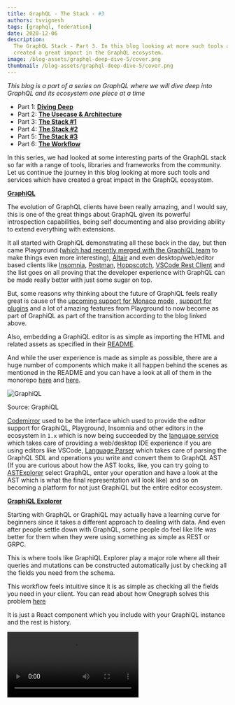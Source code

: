 ```yaml
---
title: GraphQL - The Stack - #3
authors: tvvignesh
tags: [graphql, federation]
date: 2020-12-06
description:
  The GraphQL Stack - Part 3. In this blog looking at more such tools and services which have
  created a great impact in the GraphQL ecosystem.
image: /blog-assets/graphql-deep-dive-5/cover.png
thumbnail: /blog-assets/graphql-deep-dive-5/cover.png
---
```


_This blog is a part of a series on GraphQL where we will dive deep into GraphQL and its ecosystem
one piece at a time_

- Part 1: [**Diving Deep**](/blog/graphql-deep-dive-1)
- Part 2: [**The Usecase & Architecture**](/blog/graphql-deep-dive-2)
- Part 3: [**The Stack #1**](/blog/graphql-deep-dive-3)
- Part 4: [**The Stack #2**](/blog/graphql-deep-dive-4)
- Part 5: [**The Stack #3**](/blog/graphql-deep-dive-5)
- Part 6: [**The Workflow**](/blog/graphql-deep-dive-6)

In this series, we had looked at some interesting parts of the GraphQL stack so far with a range of
tools, libraries and frameworks from the community. Let us continue the journey in this blog looking
at more such tools and services which have created a great impact in the GraphQL ecosystem.

**[GraphiQL](https://github.com/graphql/graphiql)**

The evolution of GraphQL clients have been really amazing, and I would say, this is one of the great
things about GraphQL given its powerful introspection capabilities, being self documenting and also
providing ability to extend everything with extensions.

It all started with GraphiQL demonstrating all these back in the day, but then came Playground
([which had recently merged with the GraphiQL team](https://foundation.graphql.org/news/2020/04/03/web-based-graphql-ides-for-the-win-how-why-playground-graphiql-are-joining-forces)
to make things even more interesting), [Altair](https://github.com/imolorhe/altair) and even
desktop/web/editor based clients like [Insomnia](https://insomnia.rest),
[Postman](https://postman.com/graphql), [Hoppscotch](https://hoppscotch.io),
[VSCode Rest Client](https://marketplace.visualstudio.com/items?itemName=humao.rest-client) and the
list goes on all proving that the developer experience with GraphQL can be made really better with
just some sugar on top.

But, some reasons why thinking about the future of GraphiQL feels really great is cause of the
[upcoming support for Monaco mode](https://github.com/graphql/graphiql/issues/1445) ,
[support for plugins](https://github.com/graphql/graphiql/issues/983) and a lot of amazing features
from Playground to now become as part of GraphiQL as part of the transition according to the blog
linked above.

Also, embedding a GraphiQL editor is as simple as importing the HTML and related assets as specified
in their [README](https://github.com/graphql/graphiql/blob/main/packages/graphiql/README.md).

And while the user experience is made as simple as possible, there are a huge number of components
which make it all happen behind the scenes as mentioned in the README and you can have a look at all
of them in the monorepo [here](https://github.com/graphql/graphiql/tree/main/packages) and
[here](https://github.com/graphql/graphql-js/tree/master/src).

![GraphiQL](/blog-assets/graphql-deep-dive-5/1.jpg)

Source: GraphiQL

[Codemirror](https://github.com/graphql/graphiql/tree/main/packages/codemirror-graphql) used to be
the interface which used to provide the editor support for GraphiQL, Playground, Insomnia and other
editors in the ecosystem in `1.x` which is now being succeeded by the
[language service](https://github.com/graphql/graphiql/tree/main/packages/graphql-language-service)
which takes care of providing a web/desktop IDE experience if you are using editors like VSCode,
[Language Parser](https://github.com/graphql/graphiql/tree/main/packages/graphql-language-service-parser)
which takes care of parsing the GraphQL SDL and operations you write and convert them to GraphQL AST
(If you are curious about how the AST looks, like, you can try going to
[ASTExplorer](https://astexplorer.net) select GraphQL, enter your operation and have a look at the
AST which is what the final representation will look like) and so on becoming a platform for not
just GraphiQL but the entire editor ecosystem.

**[GraphiQL Explorer](https://github.com/OneGraph/graphiql-explorer)**

Starting with GraphQL or GraphiQL may actually have a learning curve for beginners since it takes a
different approach to dealing with data. And even after people settle down with GraphQL, some people
do feel like life was better for them when they were using something as simple as REST or GRPC.

This is where tools like GraphiQL Explorer play a major role where all their queries and mutations
can be constructed automatically just by checking all the fields you need from the schema.

This workflow feels intuitive since it is as simple as checking all the fields you need in your
client. You can read about how Onegraph solves this problem
[here](https://onegraph.com/blog/post/2/how-onegraph-onboards-users-who-are-new-to-graphql)

It is just a React component which you include with your GraphiQL instance and the rest is history.

<Video src="/blog-assets/graphql-deep-dive-5/9.webm" title="GraphiQL Explorer" />

**[GraphQL Voyager](https://github.com/APIs-guru/graphql-voyager)**

The next beautiful tool I would talk about here is the GraphQL Voyager. In fact, this is the first
tool I used when I was new to GraphQL few years back, and it drove me nuts seeing the potential of
what GraphQL can do.

The reason this is great is because, this leverages the complete power of introspection from
GraphQL. You get to see all the entities and how they are related, search through the schema and
also browse the docs

<Video src="/blog-assets/graphql-deep-dive-5/2.webm" />

Source: GraphQL Voyager

And today, [GraphQL Editor](https://github.com/graphql-editor/graphql-editor) takes this one step
further allowing you to view, edit, browse all the entities and hierarchy making it really a great
tool for anyone who wants to quickly work through the schema.

**[GraphQL Upload](https://github.com/jaydenseric/graphql-upload)**

One important thing which GraphQL Spec did not discuss is a way to transmit files over the wire when
using GraphQL. This is where GraphQL Upload comes in. While not an official spec from GraphQL
foundation, Jayden had done a great job to put together a
[multipart spec](https://github.com/jaydenseric/graphql-multipart-request-spec) to address exactly
this problem.

GraphQL Upload is the library which provides a great implementation of this spec with an ability to
work with various frameworks. One thing to remember is that, while GraphQL Upload definitely does
the job and works well over a significant scale, you might want to stick to HTTP for higher
production workloads because of the
[reasons outlined in this blog](https://apollographql.com/blog/apollo-server-file-upload-best-practices-1e7f24cdc050).

And if you are using something like a
[GraphQL Gateway](https://the-guild.dev/graphql/hive/docs/gateway) with either
[federated GraphQL](https://the-guild.dev/graphql/hive/federation) or stitching, you might want to
make sure that you don't overload the gateway transmitting files creating probable bottlenecks which
can affect the rest of your requests. So, try striking a balance since GraphQL need not be a
solution for every problem.

**[GraphQL WS](https://github.com/enisdenjo/graphql-ws)**

Subscriptions are a powerful part of GraphQL allowing you to track all the operations happening with
the data in near-real time but this mandates the use of a protocol like websockets or use something
like Server Sent Events (SSE).

While [subscription-transport-ws](https://github.com/apollographql/subscriptions-transport-ws) from
Apollo initially started off this journey,
[it is not actively maintained](/blog/graphql-over-websockets) and GraphQL WS by Denis definitely is
a great replacement to that having no external dependencies and having the ability to work across
many frameworks.

But do remember that, websocket might loose its lead in the future especially with the introduction
of HTTP/2 and HTTP/3
[as mentioned here](https://wundergraph.com/blog/deprecate_graphql_subscriptions_over_websockets)
while definitely here to stay. But this wouldn't affect GraphQL in any way since its transport
independent.

Also note that subscriptions are not the only way to do real time communications in GraphQL. There
are also things like Live Queries with
[great libraries like this](https://github.com/n1ru4l/graphql-live-query) from Laurin which you can
use

**[Apollo Federation](https://apollographql.com/docs/federation)**

While Schema Stitching was initially advocated by Apollo with introduction of many helper functions
in GraphQL Tools, their
[direction did change soon](https://apollographql.com/docs/federation/migrating-from-stitching)
after hearing a lot of feedback from their customers and took their call to introduce Apollo
Federation. You can read their reasoning in
[this blog](https://apollographql.com/blog/apollo-federation-f260cf525d21) but this does not mean
that [stitching has lost its relevance](https://github.com/ardatan/graphql-tools/issues/1286)
especially with the introduction of Type Merging.

Apollo Federation does a great job especially when you use it with the rest of the ecosystem from
Apollo like the [Apollo Studio](https://apollographql.com/docs/studio). Apollo Stack does offer
[a lot of features](https://apollographql.com/pricing) which might be relevant to working with a
data graph in an organization starting from providing a registry where you can upload parts of the
combined schema from all services, version control the changes to your schema validating breaking
changes, providing metrics regarding all the clients consuming the schema, tracing of all
operations, multiple variants to manage multiple environments, alerting across multiple channels,
and a CLI to work with all of these.

And this can definitely help teams who want to maintain their own part of the schema.

Federation comes with its
[own specification and directives](https://apollographql.com/docs/federation/federation-spec/#federation-schema-specification)
as part of it which helps people to define all of the relations between multiple GraphQL entities so
that the [Apollo Gateway](https://github.com/apollographql/federation/tree/main/gateway-js) can
combine them all together without having to modify the GraphQL gateway and also functions like
`__resolveReference` which helps in resolving an entity with its reference as specified by the
directives.

[The Apollo CLI](https://github.com/apollographql/apollo-tooling) when combined with Federation does
come with a lot of helpers to take care of things like pushing the schema, listing the services in
the studio, doing codegen and so on though I am not currently sure why they are
[rewriting it again to Rust](https://github.com/apollographql/rover) apart from the reasons as
suggested [here](https://jakedawkins.com/2020-03-12-learning-rust).

Let's quickly look at how Apollo Studio lets you manage the schema

This is how you maintain multiple Data graphs in your organization across environments

![View Datagraph](/blog-assets/graphql-deep-dive-5/3.png)

Browse through the schema, its types, documentation and so on

![Browse Schema](/blog-assets/graphql-deep-dive-5/4.png)

Track the changelog of your schema over time

![Schema changelog](/blog-assets/graphql-deep-dive-5/5.png)

Browse through the SDL of your schema

![Browse SDL](/blog-assets/graphql-deep-dive-5/6.png)

Execute GraphQL operations against your schema

![Run GraphQL Operations](/blog-assets/graphql-deep-dive-5/7.png)

and does offer a lot more especially when you are a paying customer.

**NOTE:**
[Federation with Apollo Server does not support subscriptions yet](https://github.com/apollographql/apollo-server/issues/2360),
and you might want to stick with stitching if you are looking for subscriptions support or switch to
some other server like Mercurius
[since it does allow subscriptions over federation](https://github.com/mercurius-js/mercurius/issues/268).

**[Gatsby](https://gatsbyjs.com)**

Gatsby is a static site generator powered by React, GraphQL and a lot of plugins contributed by the
community which helps you sites simply by pooling in data from multiple different sources in
multiple different ways, and it really popularized the idea of doing this all via GraphQL. If you
want to know why and how Gatsby uses GraphQL, you can
[give this a read](https://gatsbyjs.com/docs/why-gatsby-uses-graphql). And while Gatsby does offer
both [Server Side Rendering](https://gatsbyjs.com/docs/glossary/server-side-rendering) and
[Static Site Generation](https://gatsbyjs.com/docs/glossary/static-site-generator), I would say it
all boils down to your [use case](https://frontarm.com/james-k-nelson/static-vs-server-rendering).

While Gatsby did popularize the idea of using GraphQL for static sites, there are a lot of other
static site generators out there like [Eleventy](https://11ty.dev),
[Jekyll](https://github.com/jekyll/jekyll), [Hugo](https://gohugo.io), etc. and I find myself
personally aligning towards Eleventy because of quite a few reasons which may not be right for this
blog. But if you are curious, you can read blogs like [this](https://mtm.dev/static) and
[this](https://snipcart.com/blog/choose-best-static-site-generator) which gives a comparison.

**[Opentelemetry - GraphQL](https://github.com/open-telemetry/opentelemetry-js-contrib/tree/master/plugins/node/opentelemetry-instrumentation-graphql)**

Opentelemetry is the new standard for instrumentation (especially after
[Open Tracing and Open Census merging](https://medium.com/opentracing/a-roadmap-to-convergence-b074e5815289)
together) and this makes things really amazing for people since there were quite a few overlap
before in between them which can now be avoided to bring about a powerful tracing standard.

Opentelemetry is not specific to any language or implementation, and you can find all the amazing
projects from Open Telemetry hosted [here](https://github.com/open-telemetry)

Now, the exciting thing is that there is now a reference implementation to the same using GraphQL
which you can find
[here](https://github.com/open-telemetry/opentelemetry-js-contrib/tree/master/plugins/node/opentelemetry-instrumentation-graphql)
and also an example to help you out with the same
[here](https://github.com/open-telemetry/opentelemetry-js-contrib/tree/master/examples/graphql)

This when used with [Jaeger](https://jaegertracing.io), [Zipkin](https://zipkin.io) or
[Tempo](https://grafana.com/oss/tempo) can provide you with Traces for your GraphQL operations which
you can track across your resolvers. Do note that it is not advisable to be turned on for everything
since it has a performance overhead.

This can give you a context on how your data and context flow irrespective of your architecture in
your resolvers and functions.

**[GraphQL Faker](https://github.com/APIs-guru/graphql-faker)**

[Faker.js](https://github.com/Marak/faker.js) has been a great project to quickly generate mock or
sample data providing various types of entities inbuilt. For eg. you can generate random addresses,
images, URLs and so on, helping you to quickly test out your application without relying on the
server or the backend to hold data.

This has become even more amazing with GraphQL Faker since it allows you to use all the great things
which Faker provides you with directives. Just define what data you want a specific field to
generate by specifying the relevant directives and GraphQL Faker can actually generate all the data
for you using `Faker.js`

<Video src="/blog-assets/graphql-deep-dive-5/8.webm" title="GraphQL Faker" />

Source: GraphQL Faker

If you are using `@graphql-tools` you can also use `faker.js` directly and combine it with
[Mocking](https://graphql-tools.com/docs/mocking) to get similar results, but without the need to
change your SDL.

While there are a lot of other tools we can discuss, the GraphQL ecosystem is huge and this pretty
much has no end. But I do presume that these are all the tools you mainly need to start your GraphQL
journey and leverage the ecosystem in the best way possible.

But with this the GraphQL journey is still not over. We will continue the next blog discussing a few
more interesting things as part of the GraphQL series.

Is there anything you would like to see me address in this series? Do let me know, and we can
probably do that in an another post.

If you have any questions or are looking for help, feel free to reach out to me
[@techahoy](https://twitter.com/techahoy) anytime.

And if this helped, do share this across with your friends, do hang around and follow us for more
like this every week. See you all soon.
